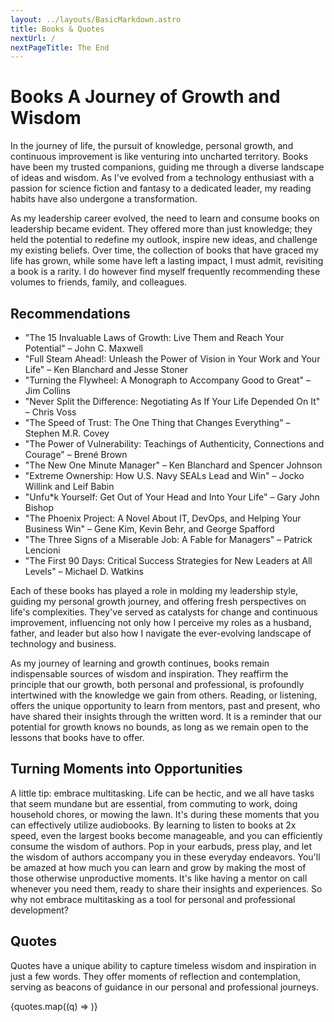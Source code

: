 ---
layout: ../layouts/BasicMarkdown.astro
title: Books & Quotes
nextUrl: /
nextPageTitle: The End
---

# Books A Journey of Growth and Wisdom
In the journey of life, the pursuit of knowledge, personal growth, and continuous improvement is like venturing into uncharted territory. Books have been my trusted companions, guiding me through a diverse landscape of ideas and wisdom. As I've evolved from a technology enthusiast with a passion for science fiction and fantasy to a dedicated leader, my reading habits have also undergone a transformation.

<GoodReads />

As my leadership career evolved, the need to learn and consume books on leadership became evident. They offered more than just knowledge; they held the potential to redefine my outlook, inspire new ideas, and challenge my existing beliefs. Over time, the collection of books that have graced my life has grown, while some have left a lasting impact, I must admit, revisiting a book is a rarity. I do however find myself frequently recommending these volumes to friends, family, and colleagues.

## Recommendations
*  "The 15 Invaluable Laws of Growth: Live Them and Reach Your Potential" – John C. Maxwell
*  "Full Steam Ahead!: Unleash the Power of Vision in Your Work and Your Life" – Ken Blanchard and Jesse Stoner
*  "Turning the Flywheel: A Monograph to Accompany Good to Great" – Jim Collins
*  "Never Split the Difference: Negotiating As If Your Life Depended On It" – Chris Voss
*  "The Speed of Trust: The One Thing that Changes Everything" – Stephen M.R. Covey
*  "The Power of Vulnerability: Teachings of Authenticity, Connections and Courage" – Brené Brown
*  "The New One Minute Manager" – Ken Blanchard and Spencer Johnson
*  "Extreme Ownership: How U.S. Navy SEALs Lead and Win" – Jocko Willink and Leif Babin
*  "Unfu*k Yourself: Get Out of Your Head and Into Your Life" – Gary John Bishop
*  "The Phoenix Project: A Novel About IT, DevOps, and Helping Your Business Win" – Gene Kim, Kevin Behr, and George Spafford
*  "The Three Signs of a Miserable Job: A Fable for Managers" – Patrick Lencioni
*  "The First 90 Days: Critical Success Strategies for New Leaders at All Levels" – Michael D. Watkins

Each of these books has played a role in molding my leadership style, guiding my personal growth journey, and offering fresh perspectives on life's complexities. They've served as catalysts for change and continuous improvement, influencing not only how I perceive my roles as a husband, father, and leader but also how I navigate the ever-evolving landscape of technology and business.

As my journey of learning and growth continues, books remain indispensable sources of wisdom and inspiration. They reaffirm the principle that our growth, both personal and professional, is profoundly intertwined with the knowledge we gain from others. Reading, or listening, offers the unique opportunity to learn from mentors, past and present, who have shared their insights through the written word. It is a reminder that our potential for growth knows no bounds, as long as we remain open to the lessons that books have to offer.

## Turning Moments into Opportunities
A little tip: embrace multitasking. Life can be hectic, and we all have tasks that seem mundane but are essential, from commuting to work, doing household chores, or mowing the lawn. It's during these moments that you can effectively utilize audiobooks. By learning to listen to books at 2x speed, even the largest books become manageable, and you can efficiently consume the wisdom of authors. Pop in your earbuds, press play, and let the wisdom of authors accompany you in these everyday endeavors. You'll be amazed at how much you can learn and grow by making the most of those otherwise unproductive moments. It's like having a mentor on call whenever you need them, ready to share their insights and experiences. So why not embrace multitasking as a tool for personal and professional development?


## Quotes
Quotes have a unique ability to capture timeless wisdom and inspiration in just a few words. They offer moments of reflection and contemplation, serving as beacons of guidance in our personal and professional journeys. 

{quotes.map((q) => <Quote quote={q.quote} author={q.author} />)}